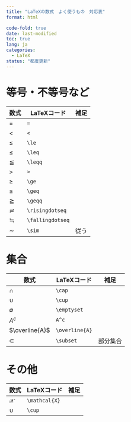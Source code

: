 ```yaml
---
title: "LaTeXの数式　よく使うもの　対応表"
format: html

code-fold: true
date: last-modified
toc: true
lang: ja
categories:
  - LaTeX
status: "都度更新"
---
```


# 等号・不等号など

| 数式 | LaTeXコード |補足 |
|-----|-----|-----|
| $=$    | `=`   | |
| $<$      |`<`   ||
| $\le$      |`\le`   ||
| $\leq$      |`\leq`   ||
| $\leqq$      |`\leqq`   ||
| $>$      |`>`   ||
| $\ge$      |`\ge`   ||
| $\geq$      |`\geq`   ||
| $\geqq$      |`\geqq`   ||
| $\risingdotseq$      |`\risingdotseq`   ||
| $\fallingdotseq$      |`\fallingdotseq`   ||
| $\sim$    | `\sim`   |従う|


# 集合


| 数式 | LaTeXコード |補足 |
|-----|-----|-----|
| $\cap$    | `\cap`   ||
| $\cup$     | `\cup` ||
| $\emptyset$     | `\emptyset`    ||
| $A^c$     | `A^c`    ||
| $\overline{A}$     | `\overline{A}`    ||
| $\subset$     | `\subset`    |部分集合|
<!-- | $$     | ``    ||
| $$     | ``    ||
| $$     | ``    ||
| $$     | ``    || -->

# その他

| 数式 | LaTeXコード |補足 |
|-----|-----|-----|
| $\mathcal{X}$    | `\mathcal{X}`   ||
| $\cup$     | `\cup` ||